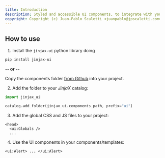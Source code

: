 ```yaml
---
title: Introduction
description: Styled and accessible UI components, to integrate with your JinjaX projects.
copyright: Copyright (c) Juan-Pablo Scaletti <juanpablo@jpscaletti.com>
---
```


## How to use

1. Install the `jinjax-ui` python library doing

  ```bash
  pip install jinjax-ui
  ```

  **-- or --**

  Copy the components folder [from Github]({{metadata.repo}}) into your project.


2. Add the folder to your *JinjaX* catalog:

  ```python
  import jinjax_ui

  catalog.add_folder(jinjax_ui.components_path, prefix="ui")
  ```

3. Add the global CSS and JS files to your project:

  ```html+jinja
  <head>
    <ui:Globals />
    ...
  ```

4. Use the UI components in your components/templates:

  ```html+jinja
  <ui:Alert> ... </ui:Alert>
  ```
